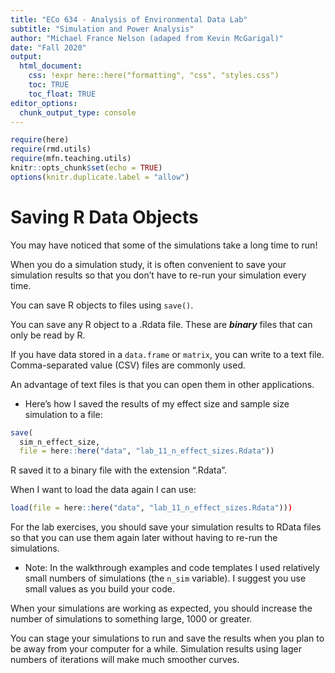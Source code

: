 ```yaml
---
title: "ECo 634 - Analysis of Environmental Data Lab"
subtitle: "Simulation and Power Analysis"
author: "Michael France Nelson (adaped from Kevin McGarigal)"
date: "Fall 2020"
output:
  html_document:
    css: !expr here::here("formatting", "css", "styles.css")
    toc: TRUE
    toc_float: TRUE
editor_options: 
  chunk_output_type: console
---
```


```r

require(here)
require(rmd.utils)
require(mfn.teaching.utils)
knitr::opts_chunk$set(echo = TRUE)
options(knitr.duplicate.label = "allow")

```



# Saving R Data Objects

You may have noticed that some of the simulations take a long time to run!

When you do a simulation study, it is often convenient to save your simulation results so that you don't have to re-run your simulation every time.

You can save R objects to files using `save()`.

<div class = "notes">

You can save any R object to a .Rdata file.  These are ***binary*** files that can only be read by R.

If you have data stored in a `data.frame` or `matrix`, you can write to a text file.  Comma-separated value (CSV) files are commonly used.

An advantage of text files is that you can open them in other applications.
</div>

- Here's how I saved the results of my effect size and sample size simulation to a file:

```r
save(
  sim_n_effect_size,
  file = here::here("data", "lab_11_n_effect_sizes.Rdata"))
```

R saved it to a binary file with the extension ".Rdata".

When I want to load the data again I can use:

```r
load(file = here::here("data", "lab_11_n_effect_sizes.Rdata")))
```

<div class="notes">
For the lab exercises, you should save your simulation results to RData files so that you can use them again later without having to re-run the simulations.

- Note: In the walkthrough examples and code templates I used relatively small numbers of simulations (the `n_sim` variable).  I suggest you use small values as you build your code.

When your simulations are working as expected, you should increase the number of simulations to something large, 1000 or greater.

You can stage your simulations to run and save the results when you plan to be away from your computer for a while.  Simulation results using lager numbers of iterations will make much smoother curves.

</div>

